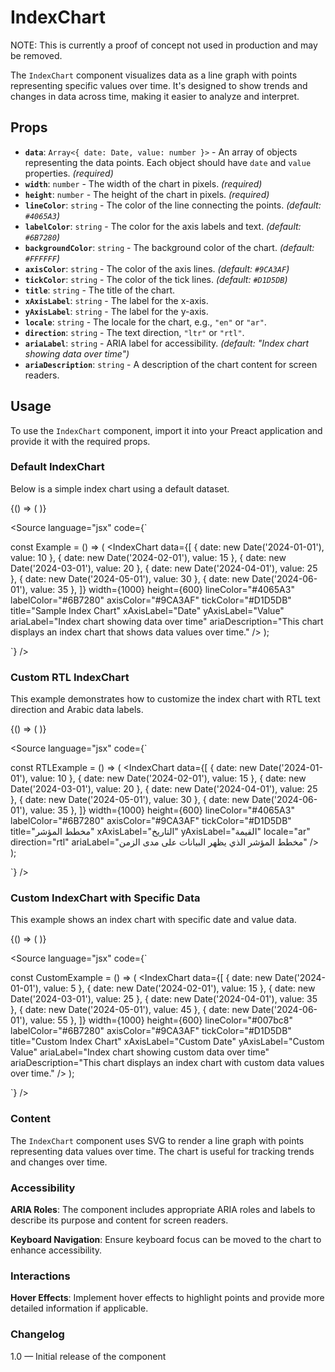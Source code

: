 
<Meta title="Components/Charts/IndexChart" component={IndexChart} />

# IndexChart

NOTE: This is currently a proof of concept not used in production and may be removed.

The `IndexChart` component visualizes data as a line graph with points representing specific values over time. It's designed to show trends and changes in data across time, making it easier to analyze and interpret.

## Props

- **`data`**: `Array<{ date: Date, value: number }>` - An array of objects representing the data points. Each object should have `date` and `value` properties. *(required)*
- **`width`**: `number` - The width of the chart in pixels. *(required)*
- **`height`**: `number` - The height of the chart in pixels. *(required)*
- **`lineColor`**: `string` - The color of the line connecting the points. *(default: `#4065A3`)*
- **`labelColor`**: `string` - The color for the axis labels and text. *(default: `#6B7280`)*
- **`backgroundColor`**: `string` - The background color of the chart. *(default: `#FFFFFF`)*
- **`axisColor`**: `string` - The color of the axis lines. *(default: `#9CA3AF`)*
- **`tickColor`**: `string` - The color of the tick lines. *(default: `#D1D5DB`)*
- **`title`**: `string` - The title of the chart.
- **`xAxisLabel`**: `string` - The label for the x-axis.
- **`yAxisLabel`**: `string` - The label for the y-axis.
- **`locale`**: `string` - The locale for the chart, e.g., `"en"` or `"ar"`.
- **`direction`**: `string` - The text direction, `"ltr"` or `"rtl"`.
- **`ariaLabel`**: `string` - ARIA label for accessibility. *(default: "Index chart showing data over time")*
- **`ariaDescription`**: `string` - A description of the chart content for screen readers.

## Usage

To use the `IndexChart` component, import it into your Preact application and provide it with the required props.

### Default IndexChart

Below is a simple index chart using a default dataset.

<Canvas>
  <Story name="Default IndexChart">
    {() => (
      <IndexChart
        data={[
          { date: new Date('2024-01-01'), value: 10 },
          { date: new Date('2024-02-01'), value: 15 },
          { date: new Date('2024-03-01'), value: 20 },
          { date: new Date('2024-04-01'), value: 25 },
          { date: new Date('2024-05-01'), value: 30 },
          { date: new Date('2024-06-01'), value: 35 },
        ]}
        width={1000}
        height={600}
        lineColor="#4065A3"
        labelColor="#6B7280"
        axisColor="#9CA3AF"
        tickColor="#D1D5DB"
        title="Sample Index Chart"
        xAxisLabel="Date"
        yAxisLabel="Value"
        ariaLabel="Index chart showing data over time"
        ariaDescription="This chart displays an index chart that shows data values over time."
      />
    )}
  </Story>
</Canvas>

<Source
  language="jsx"
  code={`

const Example = () => (
  <IndexChart
    data={[
      { date: new Date('2024-01-01'), value: 10 },
      { date: new Date('2024-02-01'), value: 15 },
      { date: new Date('2024-03-01'), value: 20 },
      { date: new Date('2024-04-01'), value: 25 },
      { date: new Date('2024-05-01'), value: 30 },
      { date: new Date('2024-06-01'), value: 35 },
    ]}
    width={1000}
    height={600}
    lineColor="#4065A3"
    labelColor="#6B7280"
    axisColor="#9CA3AF"
    tickColor="#D1D5DB"
    title="Sample Index Chart"
    xAxisLabel="Date"
    yAxisLabel="Value"
    ariaLabel="Index chart showing data over time"
    ariaDescription="This chart displays an index chart that shows data values over time."
  />
);

`}
/>

### Custom RTL IndexChart

This example demonstrates how to customize the index chart with RTL text direction and Arabic data labels.

<Canvas>
  <Story name="Custom RTL IndexChart">
    {() => (
      <IndexChart
        data={[
          { date: new Date('2024-01-01'), value: 10 },
          { date: new Date('2024-02-01'), value: 15 },
          { date: new Date('2024-03-01'), value: 20 },
          { date: new Date('2024-04-01'), value: 25 },
          { date: new Date('2024-05-01'), value: 30 },
          { date: new Date('2024-06-01'), value: 35 },
        ]}
        width={1000}
        height={600}
        lineColor="#4065A3"
        labelColor="#6B7280"
        axisColor="#9CA3AF"
        tickColor="#D1D5DB"
        title="مخطط المؤشر"
        xAxisLabel="التاريخ"
        yAxisLabel="القيمة"
        locale="ar"
        direction="rtl"
        ariaLabel="مخطط المؤشر الذي يظهر البيانات على مدى الزمن"
      />
    )}
  </Story>
</Canvas>

<Source
  language="jsx"
  code={`

const RTLExample = () => (
  <IndexChart
    data={[
      { date: new Date('2024-01-01'), value: 10 },
      { date: new Date('2024-02-01'), value: 15 },
      { date: new Date('2024-03-01'), value: 20 },
      { date: new Date('2024-04-01'), value: 25 },
      { date: new Date('2024-05-01'), value: 30 },
      { date: new Date('2024-06-01'), value: 35 },
    ]}
    width={1000}
    height={600}
    lineColor="#4065A3"
    labelColor="#6B7280"
    axisColor="#9CA3AF"
    tickColor="#D1D5DB"
    title="مخطط المؤشر"
    xAxisLabel="التاريخ"
    yAxisLabel="القيمة"
    locale="ar"
    direction="rtl"
    ariaLabel="مخطط المؤشر الذي يظهر البيانات على مدى الزمن"
  />
);

`}
/>

### Custom IndexChart with Specific Data

This example shows an index chart with specific date and value data.

<Canvas>
  <Story name="Custom IndexChart">
    {() => (
      <IndexChart
        data={[
          { date: new Date('2024-01-01'), value: 5 },
          { date: new Date('2024-02-01'), value: 15 },
          { date: new Date('2024-03-01'), value: 25 },
          { date: new Date('2024-04-01'), value: 35 },
          { date: new Date('2024-05-01'), value: 45 },
          { date: new Date('2024-06-01'), value: 55 },
        ]}
        width={1000}
        height={600}
        lineColor="#007bc8"
        labelColor="#6B7280"
        axisColor="#9CA3AF"
        tickColor="#D1D5DB"
        title="Custom Index Chart"
        xAxisLabel="Custom Date"
        yAxisLabel="Custom Value"
        ariaLabel="Index chart showing custom data over time"
        ariaDescription="This chart displays an index chart with custom data values over time."
      />
    )}
  </Story>
</Canvas>

<Source
  language="jsx"
  code={`

const CustomExample = () => (
  <IndexChart
    data={[
      { date: new Date('2024-01-01'), value: 5 },
      { date: new Date('2024-02-01'), value: 15 },
      { date: new Date('2024-03-01'), value: 25 },
      { date: new Date('2024-04-01'), value: 35 },
      { date: new Date('2024-05-01'), value: 45 },
      { date: new Date('2024-06-01'), value: 55 },
    ]}
    width={1000}
    height={600}
    lineColor="#007bc8"
    labelColor="#6B7280"
    axisColor="#9CA3AF"
    tickColor="#D1D5DB"
    title="Custom Index Chart"
    xAxisLabel="Custom Date"
    yAxisLabel="Custom Value"
    ariaLabel="Index chart showing custom data over time"
    ariaDescription="This chart displays an index chart with custom data values over time."
  />
);

`}
/>

### Content

The `IndexChart` component uses SVG to render a line graph with points representing data values over time. The chart is useful for tracking trends and changes over time.

### Accessibility

**ARIA Roles**: The component includes appropriate ARIA roles and labels to describe its purpose and content for screen readers.

**Keyboard Navigation**: Ensure keyboard focus can be moved to the chart to enhance accessibility.

### Interactions

**Hover Effects**: Implement hover effects to highlight points and provide more detailed information if applicable.

### Changelog

1.0 — Initial release of the component
